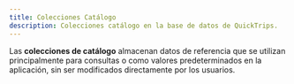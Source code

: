 ```yaml
---
title: Colecciones Catálogo  
description: Colecciones catálogo en la base de datos de QuickTrips.
---
```


Las **colecciones de catálogo** almacenan datos de referencia que se utilizan principalmente para consultas o como valores predeterminados en la aplicación, sin ser modificados directamente por los usuarios.

<Outlet path="/database/catalogs/" />